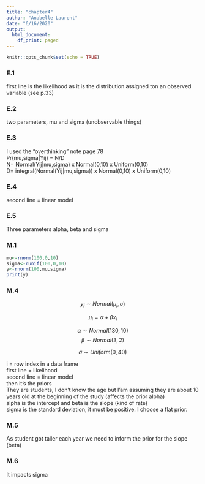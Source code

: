 ```yaml
---
title: "chapter4"
author: "Anabelle Laurent"
date: "6/16/2020"
output:
  html_document:
    df_print: paged
---
```


```r
knitr::opts_chunk$set(echo = TRUE)
```


### E.1 
first line is the likelihood as it is the distribution assigned ton an observed variable (see p.33)  

### E.2 
two parameters, mu and sigma (unobservable things)    

### E.3  
I used the "overthinking" note page 78  
Pr(mu,sigma|Yij) = N/D  
N= Normal(Yij|mu,sigma) x Normal(0,10) x Uniform(0,10)  
D= integral(Normal(Yij|mu,sigma)) x Normal(0,10) x Uniform(0,10)  

### E.4  
second line = linear model  

### E.5  
Three parameters alpha, beta and sigma

### M.1
```r
mu<-rnorm(100,0,10)
sigma<-runif(100,0,10)
y<-rnorm(100,mu,sigma)
print(y)
```

### M.4
$$
y_{i} \sim Normal(\mu_i, \sigma) 
$$

$$
\mu_i = \alpha + \beta x_i
$$

$$
\alpha \sim Normal(130,10)   
$$
$$
\beta \sim Normal(3,2)
$$

$$
\sigma \sim Uniform(0,40)
$$

i = row index in a data frame  
first line = likelihood  
second line = linear model  
then it's the priors  
They are students, I don't know the age but I'am assuming they are about 10 years old at the beginning of the study (affects the prior alpha)  
alpha is the intercept and beta is the slope (kind of rate)  
sigma is the standard deviation, it must be positive. I choose a flat prior. 

### M.5
As student got taller each year we need to inform the prior for the slope (beta)  

### M.6
It impacts sigma